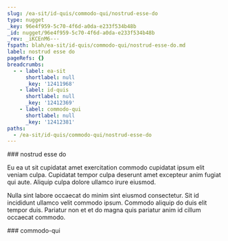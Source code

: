 ```yaml
---
slug: /ea-sit/id-quis/commodo-qui/nostrud-esse-do
type: nugget
_key: 96e4f959-5c70-4f6d-a0da-e233f534b48b
_id: nugget/96e4f959-5c70-4f6d-a0da-e233f534b48b
_rev: _iKCEnM6---
fspath: blah/ea-sit/id-quis/commodo-qui/nostrud-esse-do.md
label: nostrud esse do
pageRefs: {}
breadcrumbs:
  - - label: ea-sit
      shortlabel: null
      _key: '12411968'
    - label: id-quis
      shortlabel: null
      _key: '12412369'
    - label: commodo-qui
      shortlabel: null
      _key: '12412381'
paths:
  - /ea-sit/id-quis/commodo-qui/nostrud-esse-do
---
```


<NuggetArea>
<Nugget slug="/ea-sit/id-quis/commodo-qui/nostrud-esse-do" type="nugget" _key="96e4f959-5c70-4f6d-a0da-e233f534b48b" _id="nugget/96e4f959-5c70-4f6d-a0da-e233f534b48b" _rev="_iKCEnM6---" fspath="blah/ea-sit/id-quis/commodo-qui/nostrud-esse-do.md" label="nostrud esse do" paths="/ea-sit/id-quis/commodo-qui/nostrud-esse-do">
<NuggetBody>
### nostrud esse do

Eu ea ut sit cupidatat amet exercitation commodo cupidatat ipsum elit veniam culpa. Cupidatat tempor culpa deserunt amet excepteur anim fugiat qui aute. Aliquip culpa dolore ullamco irure eiusmod.

Nulla sint labore occaecat do minim sint eiusmod consectetur. Sit id incididunt ullamco velit commodo ipsum. Commodo aliquip do duis elit tempor duis. Pariatur non et et do magna quis pariatur anim id cillum occaecat commodo.

</NuggetBody>
<Breadcrumbs>
<Crumbs>
<Crumb _key="12411968" label="ea-sit" /><Crumb _key="12412369" label="id-quis" /><Crumb _key="12412381" label="commodo-qui" />
</Crumbs>
</Breadcrumbs>
</Nugget>

<NuggetsInbound>
</NuggetsInbound>
<NuggetsOutbound>
</NuggetsOutbound>
</NuggetArea>
<PassagesInbound>
<Passage direction="inbound" type="passage" _key="12412381" _id="passage/12412381" _rev="_iKCEnM2--A" label="commodo-qui" passage="commodo-qui" fspath="blah/ea-sit/id-quis/commodo-qui" paths="/ea-sit/id-quis/commodo-qui" slug="/ea-sit/id-quis/commodo-qui">
<NuggetBody>
### commodo-qui

</NuggetBody>
<Breadcrumbs>
<Crumbs>
<Crumb _key="12411968" label="ea-sit" /><Crumb _key="12412369" label="id-quis" />
</Crumbs>
</Breadcrumbs>
</Passage>

</PassagesInbound>
<PassagesOutbound>
</PassagesOutbound>